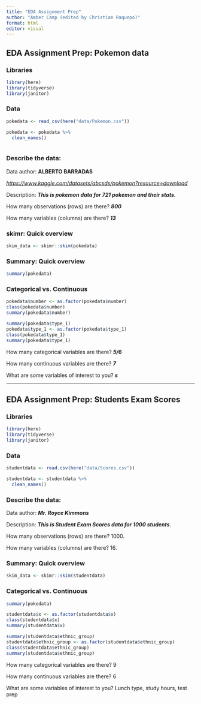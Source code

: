 ```yaml
---
title: "EDA Assignment Prep"
author: "Amber Camp (edited by Christian Raquepo)"
format: html 
editor: visual
---
```


## EDA Assignment Prep: Pokemon data

### Libraries

```r
library(here)
library(tidyverse)
library(janitor)
```

### Data

```r
pokedata <- read_csv(here("data/Pokemon.csv"))

pokedata <- pokedata %>% 
  clean_names()
```

```r

```

### Describe the data:

Data author: **ALBERTO BARRADAS**

[*https://www.kaggle.com/datasets/abcsds/pokemon?resource=download*](https://www.kaggle.com/datasets/abcsds/pokemon?resource=download)

Description: ***This is pokemon data for 721 pokemon and their stats.***

How many observations (rows) are there? ***800***

How many variables (columns) are there? ***13***

### skimr: Quick overview

```r
skim_data <- skimr::skim(pokedata)
```

### Summary: Quick overview

```r
summary(pokedata)
```

### Categorical vs. Continuous

```r
pokedata$number <- as.factor(pokedata$number)
class(pokedata$number)
summary(pokedata$number)

summary(pokedata$type_1)
pokedata$type_1 <- as.factor(pokedata$type_1)
class(pokedata$type_1)
summary(pokedata$type_1)
```

How many categorical variables are there? ***5/6***

How many continuous variables are there? ***7***

What are some variables of interest to you? ***s***

------------------------------------------------------------------------

## EDA Assignment Prep: **Students Exam Scores**

### Libraries

```r
library(here)
library(tidyverse)
library(janitor)
```

### Data

```r
studentdata <- read.csv(here("data/Scores.csv"))

studentdata <- studentdata %>% 
  clean_names()
```

### Describe the data:

Data author: ***Mr. Royce Kimmons***

Description: ***This is Student Exam Scores data for 1000 students.***

How many observations (rows) are there? 1000.

How many variables (columns) are there? 16.

### Summary: Quick overview

```r
skim_data <- skimr::skim(studentdata)
```

### Categorical vs. Continuous

```r
summary(pokedata)
```

```r
studentdata$x <- as.factor(studentdata$x)
class(studentdata$x)
summary(studentdata$x)

summary(studentdata$ethnic_group)
studentdata$ethnic_group <- as.factor(studentdata$ethnic_group)
class(studentdata$ethnic_group)
summary(studentdata$ethnic_group)
```

How many categorical variables are there? 9

How many continuous variables are there? 6

What are some variables of interest to you? Lunch type, study hours, test prep
